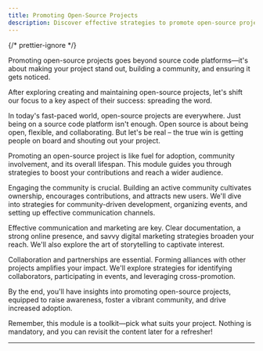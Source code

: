 ```yaml
---
title: Promoting Open-Source Projects
description: Discover effective strategies to promote open-source projects, engage the community, and increase adoption. Unlock the power of open collaboration.
---
```



{/* prettier-ignore */}
<p class="lead">Promoting open-source projects goes beyond source code platforms—it's about making your project stand out, building a community, and ensuring it gets noticed.</p>

After exploring creating and maintaining open-source projects, let's shift our focus to a key aspect of their success: spreading the word.

In today's fast-paced world, open-source projects are everywhere. Just being on a source code platform isn't enough. Open source is about being open, flexible, and collaborating. But let's be real – the true win is getting people on board and shouting out your project.

Promoting an open-source project is like fuel for adoption, community involvement, and its overall lifespan. This module guides you through strategies to boost your contributions and reach a wider audience.

Engaging the community is crucial. Building an active community cultivates ownership, encourages contributions, and attracts new users. We'll dive into strategies for community-driven development, organizing events, and setting up effective communication channels.

Effective communication and marketing are key. Clear documentation, a strong online presence, and savvy digital marketing strategies broaden your reach. We'll also explore the art of storytelling to captivate interest.

Collaboration and partnerships are essential. Forming alliances with other projects amplifies your impact. We'll explore strategies for identifying collaborators, participating in events, and leveraging cross-promotion.

By the end, you'll have insights into promoting open-source projects, equipped to raise awareness, foster a vibrant community, and drive increased adoption.

Remember, this module is a toolkit—pick what suits your project. Nothing is mandatory, and you can revisit the content later for a refresher!

---

<GuideReadingTime />
